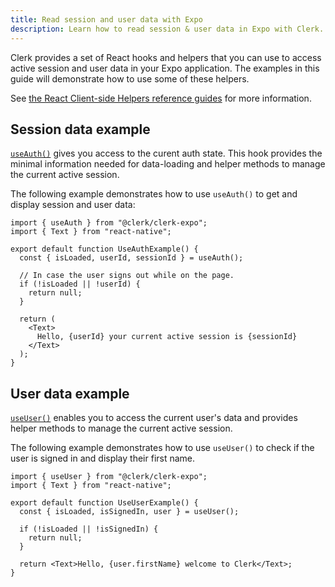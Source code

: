 ```yaml
---
title: Read session and user data with Expo
description: Learn how to read session & user data in Expo with Clerk.
---
```


Clerk provides a set of React hooks and helpers that you can use to access active session and user data in your Expo application. The examples in this guide will demonstrate how to use some of these helpers.

See [the React Client-side Helpers reference guides](/docs/references/react/use-user) for more information.

## Session data example

[`useAuth()`](/docs/references/react/use-auth) gives you access to the curent auth state. This hook provides the minimal information needed for data-loading and helper methods to manage the current active session.

The following example demonstrates how to use `useAuth()` to get and display session and user data:

```tsx {{ prettier: false, filename: 'components/UseAuthExample.tsx' }}
import { useAuth } from "@clerk/clerk-expo";
import { Text } from "react-native";

export default function UseAuthExample() {
  const { isLoaded, userId, sessionId } = useAuth();

  // In case the user signs out while on the page.
  if (!isLoaded || !userId) {
    return null;
  }

  return (
    <Text>
      Hello, {userId} your current active session is {sessionId}
    </Text>
  );
}
```

## User data example

[`useUser()`](/docs/references/react/use-user) enables you to access the current user's data and provides helper methods to manage the current active session.

The following example demonstrates how to use `useUser()` to check if the user is signed in and display their first name.

```tsx {{ prettier: false, filename: 'component/UseUserExample.tsx' }}
import { useUser } from "@clerk/clerk-expo";
import { Text } from "react-native";

export default function UseUserExample() {
  const { isLoaded, isSignedIn, user } = useUser();

  if (!isLoaded || !isSignedIn) {
    return null;
  }

  return <Text>Hello, {user.firstName} welcome to Clerk</Text>;
}
```
